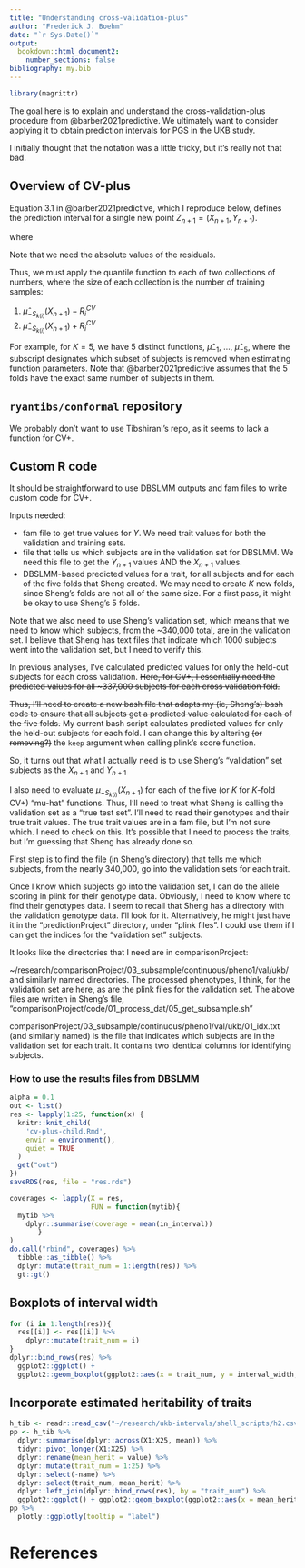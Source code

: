 ```yaml
---
title: "Understanding cross-validation-plus"
author: "Frederick J. Boehm"
date: "`r Sys.Date()`"
output: 
  bookdown::html_document2:
    number_sections: false
bibliography: my.bib
---
```


```r
library(magrittr)
```

The goal here is to explain and understand the cross-validation-plus procedure from @barber2021predictive. We ultimately want to consider applying it to obtain prediction intervals for PGS in the UKB study.

I initially thought that the notation was a little tricky, but it's really not that bad.

## Overview of CV-plus

Equation 3.1 in @barber2021predictive, which I reproduce below, defines the prediction interval for a single new point $Z_{n + 1} = (X_{n +1}, Y_{n+1})$.

\begin{equation}
\hat C_{n, K, \alpha}^{CV+}(X_{n + 1}) = \left[ \hat q_{n, \alpha}^-\lbrace \hat \mu_{- S_{k(i)}}(X_{n + 1}) - R_i^{CV}\rbrace, \hat q_{n, \alpha}^+\lbrace \hat \mu_{- S_{k(i)}}(X_{n + 1}) + R_i^{CV}\rbrace    \right]
\end{equation}

where 

\begin{equation}
R_i^{CV} = |Y_i - \hat\mu_{- S_{k(i)}}(X_i)|
\end{equation}

Note that we need the absolute values of the residuals. 

Thus, we must apply the quantile function to each of two collections of numbers, where the size of each collection is the number of training samples:

1. $\hat \mu_{- S_{k(i)}}(X_{n + 1}) - R_i^{CV}$  
1. $\hat \mu_{- S_{k(i)}}(X_{n + 1}) + R_i^{CV}$

For example, for $K = 5$, we have 5 distinct functions, $\hat \mu_{-1}$, ..., $\hat \mu_{-5}$, where the subscript designates which subset of subjects is removed when estimating function parameters. Note that @barber2021predictive assumes that the 5 folds have the exact same number of subjects in them. 

## `ryantibs/conformal` repository

We probably don't want to use Tibshirani's repo, as it seems to lack a function for CV+.


## Custom R code

It should be straightforward to use DBSLMM outputs and fam files to write custom code for CV+.

Inputs needed: 

- fam file to get true values for $Y$. We need trait values for both the validation and training sets.  
- file that tells us which subjects are in the validation set for DBSLMM. We need this file to get the $Y_{n+1}$ values AND the $X_{n + 1}$ values.  
- DBSLMM-based predicted values for a trait, for all subjects and for each of the five folds that Sheng created. We may need to create $K$ new folds, since Sheng's folds are not all of the same size. For a first pass, it might be okay to use Sheng's 5 folds.  

Note that we also need to use Sheng's validation set, which means that we need to know which 
subjects, from the ~340,000 total, are in the validation set. I believe that Sheng has text 
files that indicate which 1000 subjects went into the validation set, but I need to verify this.

In previous analyses, I've calculated predicted values for only the held-out subjects for each cross validation. 
~~Here, for CV+, I essentially need the predicted values for all ~337,000 subjects for each cross validation fold.~~

~~Thus, I'll need to create a new bash file that adapts my (ie, Sheng's) bash code to 
ensure that all subjects get a predicted value calculated for each of the five folds.~~
My current bash script calculates predicted values for only the held-out subjects for 
each fold. I can change this by altering ~~(or removing?)~~ the `keep` argument when 
calling plink's score function.

So, it turns out that what I actually need is to use Sheng's "validation" set subjects as the $X_{n+1}$ and $Y_{n + 1}$

I also need to evaluate $\mu_{- S_{k(i)}}(X_{n + 1})$ for each of the five (or $K$ for $K$-fold CV+) "mu-hat" functions. Thus, I'll need to treat what Sheng is calling the validation set as a "true test set". I'll need to read their genotypes and their true trait values. The true trait values are in a fam file, but I'm not sure which. I need to check on this. It's possible that I need to process the traits, but I'm guessing that Sheng has already done so. 

First step is to find the file (in Sheng's directory) that tells me which subjects, from the nearly 340,000, go into the validation sets for each trait.

Once I know which subjects go into the validation set, I can do the allele scoring in plink for their genotype data. Obviously, I need to know where to find their genotypes data. I seem to recall that Sheng has a directory with the validation genotype data. I'll look for it. Alternatively, he might just have it in the "predictionProject" directory, under "plink files". I could use them if I can get the indices for the "validation set" subjects.

It looks like the directories that I need are in comparisonProject: 

~/research/comparisonProject/03_subsample/continuous/pheno1/val/ukb/ and similarly named directories. The processed phenotypes, I think, for the validation set are here, as are the plink files for the validation set. The above files are written in Sheng's file, "comparisonProject/code/01_process_dat/05_get_subsample.sh"

comparisonProject/03_subsample/continuous/pheno1/val/ukb/01_idx.txt (and similarly named) is the file that indicates which subjects are in the validation set for each trait. It contains two identical columns for identifying subjects.
















### How to use the results files from DBSLMM


```r
alpha = 0.1
out <- list()
res <- lapply(1:25, function(x) {
  knitr::knit_child(
    'cv-plus-child.Rmd', 
    envir = environment(), 
    quiet = TRUE
  )
  get("out")
})
saveRDS(res, file = "res.rds")
```

```r
coverages <- lapply(X = res, 
                    FUN = function(mytib){
  mytib %>%
    dplyr::summarise(coverage = mean(in_interval))
       }
)
do.call("rbind", coverages) %>%
  tibble::as_tibble() %>%
  dplyr::mutate(trait_num = 1:length(res)) %>%
  gt::gt()

```

## Boxplots of interval width

```r
for (i in 1:length(res)){
  res[[i]] <- res[[i]] %>%
    dplyr::mutate(trait_num = i)
}
dplyr::bind_rows(res) %>%
  ggplot2::ggplot() + 
  ggplot2::geom_boxplot(ggplot2::aes(x = trait_num, y = interval_width, group = trait_num))
```

## Incorporate estimated heritability of traits

```r
h_tib <- readr::read_csv("~/research/ukb-intervals/shell_scripts/h2.csv", col_names = FALSE) %>% dplyr::select(-26) # drop 26, which is due to presence of trailing commas
pp <- h_tib %>% 
  dplyr::summarise(dplyr::across(X1:X25, mean)) %>% 
  tidyr::pivot_longer(X1:X25) %>%
  dplyr::rename(mean_herit = value) %>%
  dplyr::mutate(trait_num = 1:25) %>% 
  dplyr::select(-name) %>%
  dplyr::select(trait_num, mean_herit) %>%
  dplyr::left_join(dplyr::bind_rows(res), by = "trait_num") %>%
  ggplot2::ggplot() + ggplot2::geom_boxplot(ggplot2::aes(x = mean_herit, y = interval_width, group = trait_num, colour = as.factor(trait_num), label = trait_num), show.legend = FALSE) 
pp %>%
  plotly::ggplotly(tooltip = "label")
```

# References





